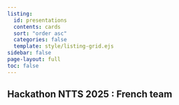 ```yaml
---
listing:
  id: presentations
  contents: cards
  sort: "order asc"
  categories: false
  template: style/listing-grid.ejs
sidebar: false
page-layout: full
toc: false
---
```


## Hackathon NTTS 2025 : French team


::: {#presentations}
:::
